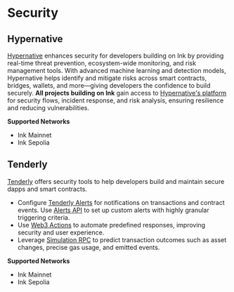 # Security

## Hypernative

[Hypernative](https://www.hypernative.io/) enhances security for developers building on Ink by providing real-time threat prevention, ecosystem-wide monitoring, and risk management tools. With advanced machine learning and detection models, Hypernative helps identify and mitigate risks across smart contracts, bridges, wallets, and more—giving developers the confidence to build securely. **All projects building on Ink** gain access to [Hypernative's platform](https://www.hypernative.io/solutions/protocols) for security flows, incident response, and risk analysis, ensuring resilience and reducing vulnerabilities.

**Supported Networks**

* Ink Mainnet
* Ink Sepolia

## Tenderly

[Tenderly](https://www.tenderly.co/) offers security tools to help developers build and maintain secure dapps and  smart contracts. 

* Configure [Tenderly Alerts](https://docs.tenderly.co/alerts/intro-to-alerts?mtm_campaign=ext-docs&mtm_kwd=ink) for notifications on transactions and contract events. Use [Alerts API](https://docs.tenderly.co/alerts/api) to set up custom alerts with highly granular triggering criteria.
* Use [Web3 Actions](https://docs.tenderly.co/web3-actions/intro-to-web3-actions?mtm_campaign=ext-docs&mtm_kwd=ink) to automate predefined responses, improving security and user experience.
* Leverage [Simulation RPC](https://docs.tenderly.co/simulations/single-simulations#simulate-via-rpc?mtm_campaign=ext-docs&mtm_kwd=ink) to predict transaction outcomes such as asset changes, precise gas usage, and emitted events.

**Supported Networks**

* Ink Mainnet
* Ink Sepolia
